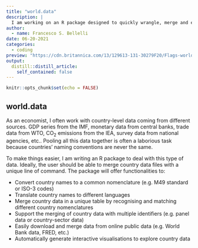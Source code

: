 ```yaml
---
title: "world.data"
description: |
  I am working on an R package designed to quickly wrangle, merge and explore country data
author:
  - name: Francesco S. Bellelli
date: 06-20-2021
categories:
  - coding
preview: "https://cdn.britannica.com/13/129613-131-30279F20/Flags-world-flags-Country-history-blog-travel-2009.jpg"
output:
  distill::distill_article:
    self_contained: false
---
```



```r
knitr::opts_chunk$set(echo = FALSE)
```


## world.data

As an economist, I often work with country-level data coming from different sources. GDP series from the IMF, monetary data from central banks, trade data from WTO, CO~2~  emissions from the IEA, survey data from national agencies, etc.. Pooling all this data together is often a laborious task because countries' naming conventions are never the same. 


To make things easier, I am writing an R package to deal with this type of data. Ideally, the user should be able to merge country data files with a unique line of command. The package will offer functionalities to:

- Convert country names to a common nomenclature (e.g. M49 standard or ISO-3 codes)
- Translate country names to different languages
- Merge country data in a unique table by recognising and matching different country nomenclatures
- Support the merging of country data with multiple identifiers (e.g. panel data or country-sector data)
- Easily download and merge data from online public data (e.g. World Bank data, FRED, etc.) 
- Automatically generate interactive visualisations to explore country data 
